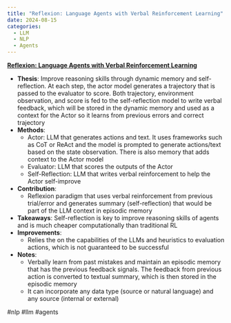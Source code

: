 ```yaml
---
title: "Reflexion: Language Agents with Verbal Reinforcement Learning"
date: 2024-08-15
categories:
  - LLM
  - NLP
  - Agents
---
```

**[Reflexion: Language Agents with Verbal Reinforcement Learning](https://arxiv.org/abs/2303.11366v4)**

- **Thesis**: Improve reasoning skills through dynamic memory and
self-reflection. At each step, the actor model generates a trajectory that is
passed to the evaluator to score. Both trajectory, environment observation, and
score is fed to the self-reflection model to write verbal feedback, which will
be stored in the dynamic memory and used as a context for the Actor so it
learns from previous errors and correct trajectory
- **Methods**:
    - Actor: LLM that generates actions and text. It uses frameworks such as
    CoT or ReAct and the model is prompted to generate actions/text based on
    the state observation. There is also memory that adds context to the Actor
    model
    - Evaluator: LLM that scores the outputs of the Actor
    - Self-Reflection: LLM that writes verbal reinforcement to help the Actor
    self-improve
- **Contribution**:
    - Reflexion paradigm that uses verbal reinforcement from previous
    trial/error and generates summary (self-reflection) that would be part of
    the LLM context in episodic memory
- **Takeaways**: Self-reflection is key to improve reasoning skills of agents
and is much cheaper computationally than traditional RL
- **Improvements**:
    - Relies the on the capabilities of the LLMs and heuristics to evaluation
    actions, which is not guaranteed to be successful
- **Notes**:
    - Verbally learn from past mistakes and maintain an episodic memory that
    has the previous feedback signals. The feedback from previous action is
    converted to textual summary, which is then stored in the episodic memory
    - It can incorporate any data type (source or natural language) and any
    source (internal or external)

#nlp #llm #agents

